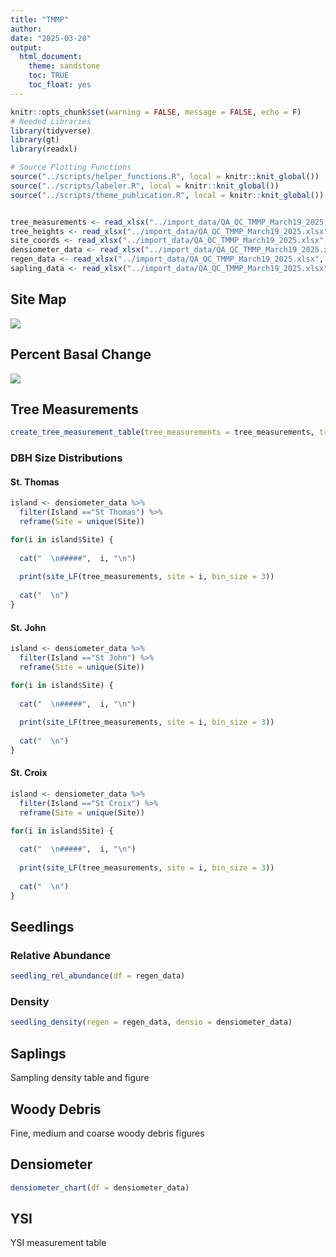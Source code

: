 ```yaml
---
title: "TMMP"
author:
date: "2025-03-20"
output: 
  html_document:
    theme: sandstone
    toc: TRUE
    toc_float: yes
---
```


```{=html}
<style type="text/css">
.main-container {
  max-width: 85% !important;
  margin: auto;
}
</style>
```

```r
knitr::opts_chunk$set(warning = FALSE, message = FALSE, echo = F)
# Needed Libraries
library(tidyverse)
library(gt)
library(readxl)

# Source Plotting Functions
source("../scripts/helper_functions.R", local = knitr::knit_global())
source("../scripts/labeler.R", local = knitr::knit_global())
source("../scripts/theme_publication.R", local = knitr::knit_global())


tree_measurements <- read_xlsx("../import_data/QA_QC_TMMP_March19_2025.xlsx", sheet = "Tree measurements")
tree_heights <- read_xlsx("../import_data/QA_QC_TMMP_March19_2025.xlsx", sheet = "Tree heights")
site_coords <- read_xlsx("../import_data/QA_QC_TMMP_March19_2025.xlsx", sheet = "Coordinates")
densiometer_data <- read_xlsx("../import_data/QA_QC_TMMP_March19_2025.xlsx", sheet = "Densiometer data")
regen_data <- read_xlsx("../import_data/QA_QC_TMMP_March19_2025.xlsx", sheet = "Regeneration")
sapling_data <- read_xlsx("../import_data/QA_QC_TMMP_March19_2025.xlsx", sheet = "Sapling")
```

## **Site Map**

![](images/General Site Map-03.jpg)

## **Percent Basal Change**

![](images/PercentChange-02.jpg)

## **Tree Measurements**

```r
create_tree_measurement_table(tree_measurements = tree_measurements, tree_heights = tree_heights)
```

### DBH Size Distributions {.tabset}

#### St. Thomas {.tabset}

```r

island <- densiometer_data %>% 
  filter(Island =="St Thomas") %>% 
  reframe(Site = unique(Site))

for(i in island$Site) {
  
  cat("  \n#####",  i, "\n")
  
  print(site_LF(tree_measurements, site = i, bin_size = 3))
  
  cat("  \n")
}
```

#### St. John {.tabset}

```r

island <- densiometer_data %>% 
  filter(Island =="St John") %>% 
  reframe(Site = unique(Site))

for(i in island$Site) {
  
  cat("  \n#####",  i, "\n")
  
  print(site_LF(tree_measurements, site = i, bin_size = 3))
  
  cat("  \n")
}
```

#### St. Croix {.tabset}

```r

island <- densiometer_data %>% 
  filter(Island =="St Croix") %>% 
  reframe(Site = unique(Site))

for(i in island$Site) {
  
  cat("  \n#####",  i, "\n")
  
  print(site_LF(tree_measurements, site = i, bin_size = 3))
  
  cat("  \n")
}
```

## **Seedlings**

### Relative Abundance

```r
seedling_rel_abundance(df = regen_data)
```

### Density

```r
seedling_density(regen = regen_data, densio = densiometer_data)
```

## **Saplings**

Sampling density table and figure

## **Woody Debris**

Fine, medium and coarse woody debris figures

## **Densiometer**

```r
densiometer_chart(df = densiometer_data)
```

## **YSI**

YSI measurement table
